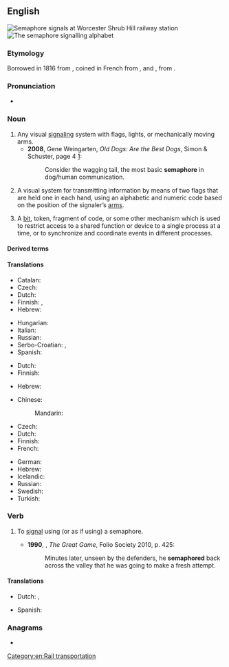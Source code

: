 {{also|Semaphore|sémaphore}}
==English==
{{wikipedia}}
[[File:Wsh signals.jpg|thumb|right|'''Semaphore''' signals at [[w:Worcester Shrub Hill railway station|Worcester Shrub Hill railway station]]]]
[[File:Semaphore alphabet (Signalling, 1918).jpg|thumb|right|The '''semaphore''' signalling alphabet]]

===Etymology===
Borrowed in 1816 from {{der|en|fr|sémaphore}}, coined in French from {{der|en|grc|σῆμα||sign}}, and {{m|grc||-φορος|bearing, bearer}}, from {{m|grc|φέρω||to bear, carry}}.

===Pronunciation===
* {{a|UK}} {{IPA|/ˈsɛ.mə.fɔː/|lang=en}}

===Noun===
{{en-noun|~}}

# Any visual [[signaling]] system with flags, lights, or mechanically moving arms.
#* '''2008''', Gene Weingarten, ''Old Dogs: Are the Best Dogs'', Simon & Schuster, page 4 [http://books.google.com/books?id=GOUMoGLf9tYC&printsec=frontcover&dq=gene+weingarten&source=bl&ots=BgRdWbPGYP&sig=gd-Mgu3cNEgerci0w2psNOA6ZjM&hl=en&sa=X&ei=GDIVUNqbDcOYqAGZx4HgBQ&ved=0CDgQ6AEwAQ#v=onepage&q=semaphore&f=false]:
#*: Consider the wagging tail, the most basic '''semaphore''' in dog/human communication.
# A visual system for transmitting information by means of two flags that are held one in each hand, using an alphabetic and numeric code based on the position of the signaler’s [[arm]]s.
# {{lb|en|computing}} A [[bit]], token, fragment of code, or some other mechanism which is used to restrict access to a shared function or device to a single process at a time, or to synchronize and coordinate events in different processes.
#: {{ux|en|The thread increments the '''semaphore''' to prevent other threads from entering the [[critical section]] at the same time.}}

====Derived terms====
{{der2|lang=en
|flag semaphore
|semaphore plant
|semaphoric
|semaphorin
|semaphorist}}

====Translations====
{{trans-top|visual signaling system}}
* Catalan: {{t+|ca|semàfor|m}}
* Czech: {{t+|cs|semafor|m}}
* Dutch: {{t+|nl|semafoor|m}}
* Finnish: {{t|fi|opastin}}, {{t|fi|opastinjärjestelmä}}
* Hebrew: {{t+|he|סמפור|m|tr=semafor}}
{{trans-mid}}
* Hungarian: {{t+|hu|szemafor}}
* Italian: {{t+|it|semaforo}}
* Russian: {{t+|ru|семафо́р|m}}
* Serbo-Croatian: {{t|sh|се̏мафо̄р|m|sc=Cyrl}}, {{t+|sh|sȅmafōr|m}}
* Spanish: {{t+|es|semáforo}}
{{trans-bottom}}

{{trans-top|visual signaling with flags}}
* Dutch: {{t+|nl|semafoor|m}}
* Finnish: {{t|fi|lippuviittoilu}}
{{trans-mid}}
* Hebrew: {{t+|he|סמפור|m|tr=semafor}}
{{trans-bottom}}

{{trans-top|computing term}}
* Chinese:
*: Mandarin: {{t-needed|cmn}}
* Czech: {{t+|cs|semafor|m}}
* Dutch: {{t+|nl|semafoor|m}}
* Finnish: {{t+|fi|semafori}}
* French: {{t+|fr|sémaphore|m}}
{{trans-mid}}
* German: {{t|de|Semaphor|m}}
* Hebrew: {{t+|he|סמפור|m|tr=semafor}}
* Icelandic: {{t|is|veif|f}}
* Russian: {{t-needed|ru}}
* Swedish: {{t+|sv|semafor|c}}
* Turkish: {{t+|tr|semafor}}
{{trans-bottom}}

===Verb===
{{en-verb|semaphor}}

# {{lb|en|transitive|intransitive}} To [[signal]] using (or as if using) a semaphore.
#* '''1990''', {{w|Peter Hopkirk}}, ''The Great Game'', Folio Society 2010, p. 425:
#*: Minutes later, unseen by the defenders, he '''semaphored''' back across the valley that he was going to make a fresh attempt.

====Translations====
{{trans-top|to signal using semaphore}}
* Dutch: {{t+|nl|signaleren}}, {{t+|nl|seinen}}
{{trans-mid}}
* Spanish: {{t+|es|semáforo|m}}
{{trans-bottom}}

===Anagrams===
* {{anagrams|en|mesohepar}}

[[Category:en:Rail transportation]]